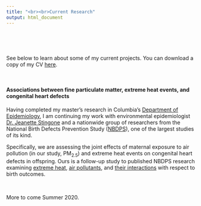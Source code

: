 ```yaml
---
title: "<br><br>Current Research"
output: html_document
---
```


<style>
.main-container {
  max-width: 90%;
  margin-left: 0.9;
  margin-right: auto;
}
</style>

&nbsp;

&nbsp;

See below to learn about some of my current projects. You can download a copy of my CV [here](./files/cv.pdf).

&nbsp;

#### **Associations between fine particulate matter, extreme heat events, and congenital heart defects**  
Having completed my master's research in Columbia's [Department of Epidemiology](https://www.mailman.columbia.edu/academics/departments/epidemiology), I am continuing my work with environmental epidemiologist [Dr. Jeanette Stingone](https://www.mailman.columbia.edu/people/our-faculty/js5406) and a nationwide group of researchers from the National Birth Defects Prevention Study ([NBDPS](https://www.cdc.gov/ncbddd/birthdefects/nbdps.html)), one of the largest studies of its kind.

Specifically, we are assessing the joint effects of maternal exposure to air pollution (in our study, PM~2.5~) and extreme heat events on congenital heart defects in offspring. Ours is a follow-up study to published NBDPS research examining [extreme heat](https://pubmed.ncbi.nlm.nih.gov/29886237/), [air pollutants](https://pubmed.ncbi.nlm.nih.gov/24727555/), and [their interactions](https://www.ncbi.nlm.nih.gov/pmc/articles/PMC7004451/) with respect to birth outcomes.

&nbsp;

More to come Summer 2020.

<!-- #### **Timeseries analysis of climate variation and under-5 acute malnutrition in Bangladesh** -->
<!-- I am also working with Columbia's International Research Institute for Climate and Society ([IRI](https://iri.columbia.edu)), a part of the [Earth Institute](https://www.earth.columbia.edu/). -->

<!-- Specifically, I am working with [Dr. Hannah Nissan](http://www.lse.ac.uk/GranthamInstitute/profile/hannah-nissan/), [Dr. Robbie Parks](https://robbiemparks.github.io/), and [Dr. Shauna Downs](https://sph.rutgers.edu/concentrations/urban-global-public-health/faculty-member.php?id=92701) to assess associations between climate events and child anthropometry at seasonal and sub-seasonal scales, with a current focus on Bangladesh. Here is a [poster](./files/poster.pdf) of our preliminary findings, which won first prize at the 2020 NYC [Clinical Climate Change Conference](https://clinicalclimatechange.com/2020). -->

<!-- My research with IRI is funded by [ACToday](https://worldprojects.columbia.edu/content/actoday), Columbia University's first [World Project](https://worldprojects.columbia.edu/). -->

<!-- The figure below is from our preliminary research. It presents interpolated seasonal plots of child growth faltering in Bangladesh, which we found to differ by climatic region. Regional variability can be seen in both timing and magnitude of yearly undernutrition cycles. -->

<!-- <center> -->
<!-- <img src="images/bangla_map_figure.svg" alt="Seasonality of undernutrition" style="width:60%" align="center"> -->
<!-- </center> -->

<!-- &nbsp; -->
<!-- &nbsp; -->
